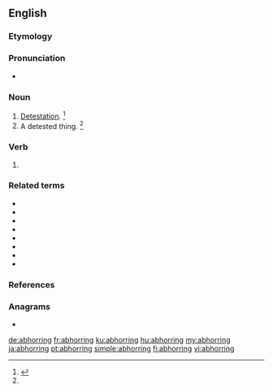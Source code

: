 ==English==

===Etymology===
{{suffix|abhor|ing|lang=en}}

===Pronunciation===
* {{a|US}} {{IPA|/æbˈhɔɹ.ɪŋ/|lang=en}}

===Noun===
{{en-noun|-|s}}
# [[detestation|Detestation]]. {{defdate|Mid 16<sup>th</sup> century.}}<ref name=SOED>{{R:SOED5|page=4}}</ref>
# A detested thing. {{defdate|Mid 16<sup>th</sup> century.}}<ref name=SOED/>

===Verb===
{{head|en|present participle}}

# {{present participle of|abhor|lang=en|nocat=1}}

===Related terms===
* {{l|en|abhor}}
* {{l|en|abhorred}}
* {{l|en|abhorrence}}
* {{l|en|abhorrency}}
* {{l|en|abhorrent}}
* {{l|en|abhorrently}}
* {{l|en|abhorrer}}
* {{l|en|abhorrible}}

===References===
<references/>

===Anagrams===
* {{l|en|harboring}}

[[de:abhorring]]
[[fr:abhorring]]
[[ku:abhorring]]
[[hu:abhorring]]
[[my:abhorring]]
[[ja:abhorring]]
[[pt:abhorring]]
[[simple:abhorring]]
[[fi:abhorring]]
[[vi:abhorring]]